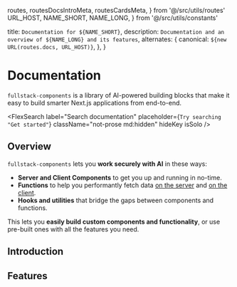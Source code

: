   routes,
  routesDocsIntroMeta,
  routesCardsMeta,
} from '@/src/utils/routes'
  URL_HOST,
  NAME_SHORT,
  NAME_LONG,
} from '@/src/utils/constants'

  title: `Documentation for ${NAME_SHORT}`,
  description: `Documentation and an overview of ${NAME_LONG} and its features`,
  alternates: {
    canonical: `${new URL(routes.docs, URL_HOST)}`,
  },
}

# Documentation

`fullstack-components` is a library of AI-powered building blocks that make it easy to build smarter Next.js applications from end-to-end.

<FlexSearch
  label="Search documentation"
  placeholder={`Try searching "Get started"`}
  className="not-prose md:hidden"
  hideKey
  isSolo
/>

## Overview

`fullstack-components` lets you **work securely with AI** in these ways:

- **Server and Client Components** to get you up and running in no-time.
- **Functions** to help you performantly fetch data [on the server](https://nextjs.org/docs/app/building-your-application/data-fetching/patterns#fetching-data-on-the-server) and [on the client](https://nextjs.org/docs/app/building-your-application/routing/route-handlers).
- **Hooks and utilities** that bridge the gaps between components and functions.

This lets you **easily build custom components and functionality**, or use pre-built ones with all the features you need.

## Introduction

<Cards routes={routesDocsIntroMeta} hasFullWidth />

## Features

<Cards routes={routesCardsMeta} allFullWidth />

